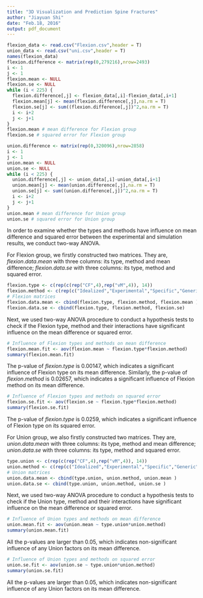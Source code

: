 ```yaml
---
title: "3D Visualization and Prediction Spine Fractures"
author: "Jiayuan Shi"
date: "Feb.18, 2016"
output: pdf_document
---
```


```r
flexion_data <- read.csv("Flexion.csv",header = T)
union_data <- read.csv("uni.csv",header = T)
names(flexion_data)
flexion.difference <- matrix(rep(0,279216),nrow=2493)
i <- 1
j <- 1
flexion.mean <- NULL
flexion.se <- NULL
while (i < 225) {
  flexion.difference[,j] <- flexion_data[,i]-flexion_data[,i+1]
  flexion.mean[j] <- mean(flexion.difference[,j],na.rm = T)
  flexion.se[j] <- sum((flexion.difference[,j])^2,na.rm = T)
  i <- i+2
  j <- j+1
}  
flexion.mean # mean difference for Flexion group
flexion.se # squared error for Flexion group

union.difference <- matrix(rep(0,320096),nrow=2858)
i <- 1
j <- 1
union.mean <- NULL
union.se <- NULL
while (i < 225) {
  union.difference[,j] <- union_data[,i]-union_data[,i+1]
  union.mean[j] <- mean(union.difference[,j],na.rm = T)
  union.se[j] <- sum((union.difference[,j])^2,na.rm = T)
  i <- i+2
  j <- j+1
}  
union.mean # mean difference for Union group
union.se # squared error for Union group
```

In order to examine whether the types and methods have influence on mean difference and squared error between the experimental and simulation results, we conduct two-way ANOVA.

For Flexion group, we firstly constructed two matrices. They are,  
$flexion.data.mean$ with three columns: its type, method and mean difference;   $flexion.data.se$ with three columns: its type, method and squared error.
```r
flexion.type <- c(rep(c(rep("CF",4),rep("vM",4)), 14))
flexion.method <- c(rep(c("Idealized","Experimental","Specific","Generic"),28))
# Flexion matrices
flexion.data.mean <- cbind(flexion.type, flexion.method, flexion.mean )
flexion.data.se <- cbind(flexion.type, flexion.method, flexion.se)
```

Next, we used two-way ANOVA procedure to conduct a hypothesis tests to check if the Flexion type, method and their interactions have significant influence on the mean difference or squared error. 
```r
# Influence of Flexion types and methods on mean difference
flexion.mean.fit <- aov(flexion.mean ~ flexion.type*flexion.method)
summary(flexion.mean.fit) 
```
The p-value of $flexion.type$ is 0.00147, which indicates a significant influence of Flexion type on its mean difference. Similarly, the p-value of $flexion.method$ is 0.02657, which indicates a significant influence of Flexion method on its mean difference. 

```r
# Influence of Flexion types and methods on squared error
flexion.se.fit <- aov(flexion.se ~ flexion.type*flexion.method)
summary(flexion.se.fit)
```                          
The p-value of $flexion.type$ is 0.0259, which indicates a significant influence of  Flexion type on its squared error. 

For Union group, we also firstly constructed two matrices. They are,  
$union.data.mean$ with three columns: its type, method and mean difference;   $union.data.se$ with three columns: its type, method and squared error.
```r
type.union <- c(rep(c(rep("CF",4),rep("vM",4)), 14))
union.method <- c(rep(c("Idealized","Experimental","Specific","Generic"),28))
# Union matrices
union.data.mean <- cbind(type.union, union.method, union.mean )
union.data.se <- cbind(type.union, union.method, union.se )
```

Next, we used two-way ANOVA procedure to conduct a hypothesis tests to check if the Union type, method and their interactions have significant influence on the mean difference or squared error. 
```r
# Influence of Union types and methods on mean difference
union.mean.fit <- aov(union.mean ~ type.union*union.method)
summary(union.mean.fit)
```
All the p-values are larger than 0.05, which indicates non-significant influence of any Union factors on its mean difference. 
           
```r
# Influence of Union types and methods on squared error
union.se.fit <- aov(union.se ~ type.union*union.method)
summary(union.se.fit)
````
All the p-values are larger than 0.05, which indicates non-significant influence of any Union factors on its mean difference. 